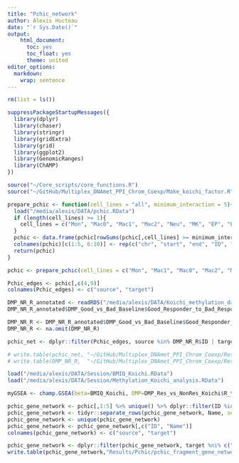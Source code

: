 ```yaml
---
title: "Pchic_network"
author: Alexis Hucteau
date: "`r Sys.Date()`"
output:
    html_document:
      toc: yes
      toc_float: yes
      theme: united
editor_options:
  markdown:
    wrap: sentence
---
```


```r
rm(list = ls())

suppressPackageStartupMessages({
  library(dplyr)
  library(chaser)
  library(stringr)
  library(gridExtra)
  library(grid)
  library(ggplot2)
  library(GenomicRanges)
  library(ChAMP)
})

source("~/Core_scripts/core_functions.R")
source("~/GitHub/Multiplex_DNAmet_PPI_Chrom_Coexp/Make_koichi_factor.R")

```

```r
prepare_pchic <- function(cell_lines = "all", minimum_interaction = 5){
  load("/media/alexis/DATA/pchic.RData")
  if (length(cell_lines) >= 1){
    cell_lines = c("Mon", "Mac0", "Mac1", "Mac2", "Neu", "MK", "EP", "Ery", "FoeT", "nCD4", "tCD4", "aCD4", "naCD4", "nCD8", "tCD8", "nB", "tB")
  }
  pchic <- data.frame(pchic[rowSums(pchic[,cell_lines] >= minimum_interaction) >= 1, 1:10]) %>% na.omit(.)
  colnames(pchic)[c(1:5, 6:10)] <- rep(c("chr", "start", "end", "ID", "Name"), 2)
  return(pchic)
}

pchic <- prepare_pchic(cell_lines = c("Mon", "Mac1", "Mac0", "Mac2", "MK", "Ery", "EP"))

Pchic_edges <- pchic[,c(4,9)]
colnames(Pchic_edges) <- c("source", "target")

DMP_NR_R_annotated <- readRDS("/media/alexis/DATA/Koichi_methylation_dat/DMP_annotated_analysis.rds")
DMP_NR_R_annotated$DMP_Good_vs_Bad_Baseline$Good_Responder_to_Bad_Responder$logFC <- DMP_NR_R_annotated$DMP_Good_vs_Bad_Baseline$Good_Responder_to_Bad_Responder$Bad_Responder_AVG - DMP_NR_R_annotated$DMP_Good_vs_Bad_Baseline$Good_Responder_to_Bad_Responder$Good_Responder_AVG

DMP_NR_R <- DMP_NR_R_annotated$DMP_Good_vs_Bad_Baseline$Good_Responder_to_Bad_Responder %>% dplyr::select(., c(rowname, logFC, P.Value, ID))
DMP_NR_R <- na.omit(DMP_NR_R)

pchic_net <- dplyr::filter(Pchic_edges, source %in% DMP_NR_R$ID | target %in% DMP_NR_R$ID)

# write.table(pchic_net, "~/GitHub/Multiplex_DNAmet_PPI_Chrom_Coexp/Results/Pchic/pchic_NR_R_network.tsv", sep = "\t", row.names = F, quote = F)
# write.table(DMP_NR_R,  "~/GitHub/Multiplex_DNAmet_PPI_Chrom_Coexp/Results/Pchic/pchic_NR_R_meth_features.tsv", sep = "\t", row.names = F, quote = F)

```

```r
load("/media/alexis/DATA/Session/BMIQ_Koichi.RData")
load("/media/alexis/DATA/Session/Methylation_Koichi_analysis.RData")

myGSEA <- champ.GSEA(beta=BMIQ_Koichi, DMP=DMP_Res_vs_NonRes_Koichi$R_to_NR, DMR=DMR_Res_vs_NonRes_Koichi$BumphunterDMR, arraytype="EPIC",adjPval=0.05, method="fisher")
```









```r
pchic_gene_network <- pchic[,1:5] %>% unique() %>% dplyr::filter(ID %in% c(pchic_net$source, pchic_net$target))
pchic_gene_network <- tidyr::separate_rows(pchic_gene_network, Name, sep = ";")
pchic_gene_network <- unique(pchic_gene_network)
pchic_gene_network <- pchic_gene_network[,c("ID", "Name")]
colnames(pchic_gene_network) <- c("source", "target")

pchic_gene_network <- dplyr::filter(pchic_gene_network, target %ni% c("snoU13", "Y_RNA"))
write.table(pchic_gene_network,"Results/Pchic/pchic_fragment_gene_network.tsv", sep = "\t", row.names = F, quote = F)
```


